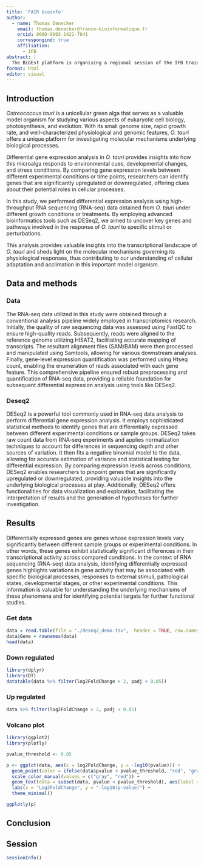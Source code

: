 ```yaml
---
title: 'FAIR bioinfo'
author: 
  - name: Thomas Denecker
    email: thomas.denecker@france-bioinformatique.fr
    orcid: 0000-0003-1421-7641
    correspongind: true
    affiliation:
      - IFB
abstract: |
  The BiGEst platform is organising a regional session of the IFB training course FAIR principles in a bioinformatics project from 9 to 11 April 2024 at the URFIST in Strasbourg, in the Studium, room E.02 in the Entresol.This 3-day course is aimed at bioinformaticians and biostatisticians wishing to acquire theoretical and practical skills on the FAIR principles (Easy to Find, Accessible, Interoperable, Reusable) applied to an analysis and/or development project.
format: html
editor: visual
---
```


## Introduction 

*Ostreococcus tauri* is a unicellular green alga that serves as a valuable model organism for studying various aspects of eukaryotic cell biology, photosynthesis, and evolution. With its small genome size, rapid growth rate, and well-characterized physiological and genomic features, *O. tauri* offers a unique platform for investigating molecular mechanisms underlying biological processes.

Differential gene expression analysis in *O. tauri* provides insights into how this microalga responds to environmental cues, developmental changes, and stress conditions. By comparing gene expression levels between different experimental conditions or time points, researchers can identify genes that are significantly upregulated or downregulated, offering clues about their potential roles in cellular processes.

In this study, we performed differential expression analysis using high-throughput RNA sequencing (RNA-seq) data obtained from *O. tauri* under different growth conditions or treatments. By employing advanced bioinformatics tools such as DESeq2, we aimed to uncover key genes and pathways involved in the response of *O. tauri* to specific stimuli or perturbations.

This analysis provides valuable insights into the transcriptional landscape of *O. tauri* and sheds light on the molecular mechanisms governing its physiological responses, thus contributing to our understanding of cellular adaptation and acclimation in this important model organism.

## Data and methods

### Data 

The RNA-seq data utilized in this study were obtained through a conventional analysis pipeline widely employed in transcriptomics research. Initially, the quality of raw sequencing data was assessed using FastQC to ensure high-quality reads. Subsequently, reads were aligned to the reference genome utilizing HISAT2, facilitating accurate mapping of transcripts. The resultant alignment files (SAM/BAM) were then processed and manipulated using Samtools, allowing for various downstream analyses. Finally, gene-level expression quantification was performed using Htseq count, enabling the enumeration of reads associated with each gene feature. This comprehensive pipeline ensured robust preprocessing and quantification of RNA-seq data, providing a reliable foundation for subsequent differential expression analysis using tools like DESeq2.

### Deseq2

DESeq2 is a powerful tool commonly used in RNA-seq data analysis to perform differential gene expression analysis. It employs sophisticated statistical methods to identify genes that are differentially expressed between different experimental conditions or sample groups. DESeq2 takes raw count data from RNA-seq experiments and applies normalization techniques to account for differences in sequencing depth and other sources of variation. It then fits a negative binomial model to the data, allowing for accurate estimation of variance and statistical testing for differential expression. By comparing expression levels across conditions, DESeq2 enables researchers to pinpoint genes that are significantly upregulated or downregulated, providing valuable insights into the underlying biological processes at play. Additionally, DESeq2 offers functionalities for data visualization and exploration, facilitating the interpretation of results and the generation of hypotheses for further investigation.

## Results

Differentially expressed genes are genes whose expression levels vary significantly between different sample groups or experimental conditions. In other words, these genes exhibit statistically significant differences in their transcriptional activity across compared conditions. In the context of RNA sequencing (RNA-seq) data analysis, identifying differentially expressed genes highlights variations in gene activity that may be associated with specific biological processes, responses to external stimuli, pathological states, developmental stages, or other experimental conditions. This information is valuable for understanding the underlying mechanisms of these phenomena and for identifying potential targets for further functional studies.

### Get data

```r
data = read.table(file = "./deseq2_demo.tsv",  header = TRUE, row.names = 1, sep="\t")
data$Gene = rownames(data)
head(data)
```

### Down regulated

```r
library(dplyr)
library(DT)
datatable(data %>% filter(log2FoldChange > 2, padj < 0.05))
```

### Up regulated

```r
data %>% filter(log2FoldChange > 2, padj < 0.05)
```

### Volcano plot

```r
library(ggplot2)
library(plotly)

pvalue_threshold <- 0.05

p <- ggplot(data, aes(x = log2FoldChange, y = -log10(pvalue))) +
  geom_point(color = ifelse(data$pvalue < pvalue_threshold, "red", "gray")) +
  scale_color_manual(values = c("gray", "red")) +
  geom_text(data = subset(data, pvalue < pvalue_threshold), aes(label = Gene), vjust = 1) +
  labs(x = "Log2FoldChange", y = "-log10(p-value)") +
  theme_minimal()

ggplotly(p)
```

## Conclusion

## Session 

```r
sessionInfo()
```
